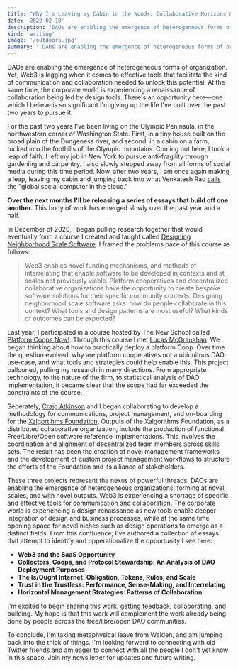 ```yaml
---
title: "Why I'm Leaving my Cabin in the Woods: Collaborative Horizons & Tools For Building Together"
date: '2022-02-10'
description: "DAOs are enabling the emergence of heterogeneous forms of organization. Yet Web3 is lagging when it comes to effective tools that facilitate the kind of communication and collaboration needed to unlock this potential. At the same time, the corporate world is experiencing a renaissance of collaboration. There's an opportunity here—one which I believe is so significant I'm giving up the life I've built over the past two years to pursue it."
kind: 'writing'
image: '/outdoors.jpg'
summary: " DAOs are enabling the emergence of heterogeneous forms of organization. Yet Web3 is lagging when it comes to effective tools that facilitate the kind of communication and collaboration needed to unlock this potential. At the same time, the corporate world is experiencing a renaissance of collaboration. There's an opportunity here—one which I believe is so significant I'm giving up the life I've built over the past two years to pursue it."
---
```


 DAOs are enabling the emergence of heterogeneous forms of organization. Yet, Web3 is lagging when it comes to effective tools that facilitate the kind of communication and collaboration needed to unlock this potential. At the same time, the corporate world is experiencing a renaissance of collaboration being led by design tools. There's an opportunity here—one which I believe is so significant I'm giving up the life I've built over the past two years to pursue it. 

For the past two years I've been living on the Olympic Peninsula, in the northwestern corner of Washington State. First, in a tiny house built on the broad plain of the Dungeness river, and second, in a cabin on a farm, tucked into the foothills of the Olympic mountains. Coming out here, I took a leap of faith. I left my job in New York to pursue anti-fragility through gardening and carpentry. I also slowly stepped away from all forms of social media during this time period. Now, after two years, I am once again making a leap, leaving my cabin and jumping back into what Venkatesh Rao [calls](https://studio.ribbonfarm.com/p/against-waldenponding?utm_source=url) the "global social computer in the cloud." 

**Over the next months I'll be releasing a series of essays that build off one another.** This body of work has emerged slowly over the past year and a half.  

In December of 2020, I began pulling research together that would eventually form a course I created and taught called [Designing Neighborhood Scale Software](/projects/neighborhood-software). I framed the problems pace of this course as follows: 

> Web3 enables novel funding mechanisms, and methods of interrelating that enable software to be developed in contexts and at scales not previously viable. Platform cooperatives and decentralized collaborative organizations have the opportunity to create bespoke software solutions for their specific community contexts. Designing neighborhood scale software asks: how do people collaborate in this context? What tools and design patterns are most useful? What kinds of outcomes can be expected?

Last year, I participated in a course hosted by The New School called [Platform Coops Now!](https://blogs.newschool.edu/news/2020/06/platform-cooperatives-now-an-online-course-to-foster-platform-cooperatives-throughout-the-world/). Through this course I met [Lucas McGranahan](https://www.linkedin.com/in/lucasmcgranahan/). We began thinking about how to practically deploy a platform Coop. Over time the question evolved: why are platform cooperatives not a ubiquitous DAO use-case, and what tools and strategies could help enable this. This project ballooned, pulling my research in many directions. From appropriate technology, to the nature of the firm, to statistical analysis of DAO implementation, it became clear that the scope had far exceeded the constraints of the course. 

Seperately, [Craig Atkinson](https://www.linkedin.com/in/craigaatkinson/) and I began collaborating to develop a methodology for communications, project management, and on-boarding for the [Xalgortihms Foundation](https://xalgorithms.org). Outputs of the Xalgorithms Foundation, as a distributed collaborative organization, include the production of functional Free/Libre/Open software reference implementations. This involves the coordination and alignment of decentralized team members across skills sets. The result has been the creation of novel management frameworks and the development of custom project management workflows to structure the efforts of the Foundation and its alliance of stakeholders.

These three projects represent the nexus of powerful threads. DAOs are enabling the emergence of heterogeneous organizations, forming at novel scales, and with novel outputs. Web3 is experiencing a shortage of specific and effective tools for communication and collaboration. The corporate world is experiencing a design renaissance as new tools enable deeper integration of design and business processes, while at the same time opening space for novel niches such as design operations to emerge as a distinct fields. From this confluence, I've authored a collection of essays that attempt to identify and opperationalize the opportunity I see here:

- **Web3 and the SaaS Opportunity**
- **Collectors, Coops, and Protocol Stewardship: An Analysis of DAO Deployment Purposes**
- **The Is/Ought Internet: Obligation, Tokens, Rules, and Scale**
- **Trust in the Trustless: Performance, Sense-Making, and Interrelating**
- **Horizontal Management Strategies: Patterns of Collaboration**

I'm excited to begin sharing this work, getting feedback, collaborating, and building. My hope is that this work will complement the work already being done by people across the free/libre/open DAO communities.

To conclude, I'm taking metaphysical leave from Walden, and am jumping back into the thick of things. I'm looking forward to connecting with old Twitter friends and am eager to connect with all the people I don't yet know in this space. Join my news letter for updates and future writing.




